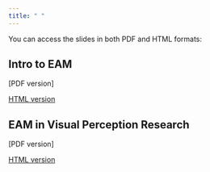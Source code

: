 ```yaml
---
title: " "
---
```


You can access the slides in both PDF and HTML formats:

## Intro to EAM

[PDF version]

[HTML version](eam-intro.qmd)

## EAM in Visual Perception Research

[PDF version]

[HTML version](eam-karim.qmd)




